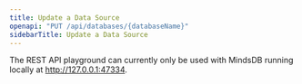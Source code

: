 ```yaml
---
title: Update a Data Source
openapi: "PUT /api/databases/{databaseName}"
sidebarTitle: Update a Data Source
---
```


<Note>

The REST API playground can currently only be used with MindsDB running locally at http://127.0.0.1:47334. 

</Note>